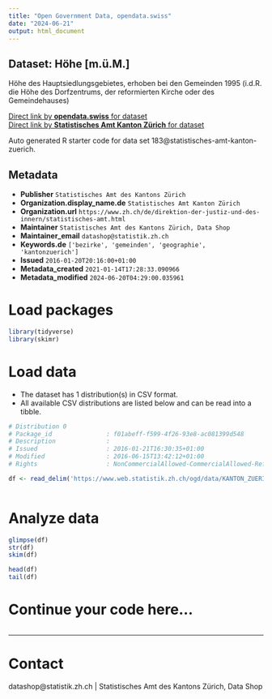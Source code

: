 ```yaml
---
title: "Open Government Data, opendata.swiss"
date: "2024-06-21"
output: html_document
---
```


## Dataset: Höhe [m.ü.M.]

Höhe des Hauptsiedlungsgebietes, erhoben bei den Gemeinden 1995 (i.d.R. die Höhe des Dorfzentrums, der reformierten Kirche oder des Gemeindehauses)

[Direct link by **opendata.swiss** for dataset](https://opendata.swiss/de/dataset/hohe-m-u-m)<br>
[Direct link by **Statistisches Amt Kanton Zürich** for dataset](https://www.zh.ch/de/politik-staat/gemeinden/gemeindeportraet.html)

Auto generated R starter code for data set 183@statistisches-amt-kanton-zuerich.

## Metadata

- **Publisher** `Statistisches Amt des Kantons Zürich`
- **Organization.display_name.de** `Statistisches Amt Kanton Zürich`
- **Organization.url** `https://www.zh.ch/de/direktion-der-justiz-und-des-innern/statistisches-amt.html`
- **Maintainer** `Statistisches Amt des Kantons Zürich, Data Shop`
- **Maintainer_email** `datashop@statistik.zh.ch`
- **Keywords.de** `['bezirke', 'gemeinden', 'geographie', 'kantonzuerich']`
- **Issued** `2016-01-20T20:16:00+01:00`
- **Metadata_created** `2021-01-14T17:28:33.090966`
- **Metadata_modified** `2024-06-20T04:29:00.035961`


# Load packages

```r

library(tidyverse)
library(skimr)

```

# Load data

-   The dataset has 1 distribution(s) in CSV format.
-   All available CSV distributions are listed below and can be read into a tibble.

```r

# Distribution 0
# Package_id               : f01abeff-f599-4f26-93e8-ac081399d548
# Description              : 
# Issued                   : 2016-01-21T16:30:35+01:00
# Modified                 : 2016-06-15T13:42:12+01:00
# Rights                   : NonCommercialAllowed-CommercialAllowed-ReferenceRequired

df <- read_delim('https://www.web.statistik.zh.ch/ogd/data/KANTON_ZUERICH_43.csv')



```

# Analyze data

```r

glimpse(df)
str(df)
skim(df)

head(df)
tail(df)

```

# Continue your code here...

```r

```

------------------------------------------------------------------------

# Contact

datashop@statistik.zh.ch | Statistisches Amt des Kantons Zürich, Data Shop

